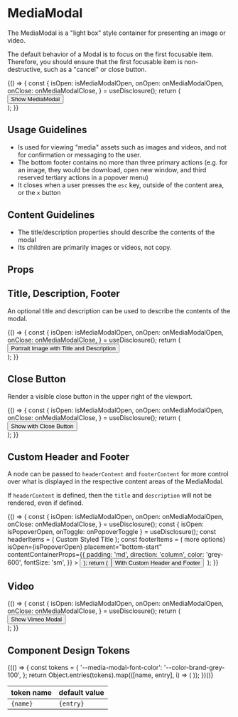 
<Meta title="Components/MediaModal/Overview" component={MediaModal} />

# MediaModal

The MediaModal is a "light box" style container for presenting an image or video.

The default behavior of a Modal is to focus on the first focusable item.
Therefore, you should ensure that the first focusable item is non-destructive, such as a "cancel" or close button.

<Canvas withSource="open">
  <Story
    name="Basic Usage"
    parameters={{
      design: {
        type: 'figma',
        url: 'https://www.figma.com/file/k1kOsplTGXvSSMQQCzhCND/Palmetto-Design-System?node-id=1503%3A30057',
      },
    }}
  >
    {() => {
      const {
        isOpen: isMediaModalOpen,
        onOpen: onMediaModalOpen,
        onClose: onMediaModalClose,
      } = useDisclosure();
      return (
        <div>
          <Button variant="light" onClick={onMediaModalOpen}>
            Show MediaModal
          </Button>
          <MediaModal
            ariaLabel="landscape photo"
            isOpen={isMediaModalOpen}
            onDismiss={onMediaModalClose}
          >
            <img
              src="images/landscape-mediamodal.jpg"
              alt=""
              style={{
                objectFit: 'contain',
                maxHeight: '100vh',
              }}
            />
          </MediaModal>
        </div>
      );
    }}
  </Story>
</Canvas>

## Usage Guidelines

- Is used for viewing "media" assets such as images and videos, and not for confirmation or messaging to the user.
- The bottom footer contains no more than three primary actions (e.g. for an image, they would be download, open new window, and third reserved tertiary actions in a popover menu)
- It closes when a user presses the `esc` key, outside of the content area, or the `x` button

## Content Guidelines

- The title/description properties should describe the contents of the modal
- Its children are primarily images or videos, not copy.

## Props

<ArgsTable of={MediaModal} />

## Title, Description, Footer

An optional title and description can be used to describe the contents of the modal.

<Canvas withSource="open">
  <Story
    name="Portrait Image with Title and Description"
    parameters={{
      design: {
        type: 'figma',
        url: 'https://www.figma.com/file/k1kOsplTGXvSSMQQCzhCND/Palmetto-Design-System?node-id=1503%3A30057',
      },
    }}
  >
    {() => {
      const {
        isOpen: isMediaModalOpen,
        onOpen: onMediaModalOpen,
        onClose: onMediaModalClose,
      } = useDisclosure();
      return (
        <div>
          <Button variant="light" onClick={onMediaModalOpen}>
            Portrait Image with Title and Description
          </Button>
          <MediaModal
            title="portrait-mediamodal.jpg"
            description="Site Survey - Roof"
            isOpen={isMediaModalOpen}
            onDismiss={onMediaModalClose}
          >
            <img
              src="images/portrait-mediamodal.jpg"
              alt=""
              style={{
                objectFit: 'contain',
                height: 'calc(100vh - var(--size-height-2xl))',
                width: 'auto',
              }}
            />
          </MediaModal>
        </div>
      );
    }}
  </Story>
</Canvas>

## Close Button

Render a visible close button in the upper right of the viewport.

<Canvas withSource="open">
  <Story
    name="With Close Button"
    parameters={{
      design: {
        type: 'figma',
        url: 'https://www.figma.com/file/k1kOsplTGXvSSMQQCzhCND/Palmetto-Design-System?node-id=1503%3A30057',
      },
    }}
  >
    {() => {
      const {
        isOpen: isMediaModalOpen,
        onOpen: onMediaModalOpen,
        onClose: onMediaModalClose,
      } = useDisclosure();
      return (
        <div>
          <Button variant="light" onClick={onMediaModalOpen}>
            Show with Close Button
          </Button>
          <MediaModal
            ariaLabel="landscape photo"
            isOpen={isMediaModalOpen}
            onDismiss={onMediaModalClose}
            closeButton
          >
            <img
              src="images/landscape-mediamodal.jpg"
              alt=""
              style={{
                objectFit: 'contain',
                maxHeight: '100vh',
              }}
            />
          </MediaModal>
        </div>
      );
    }}
  </Story>
</Canvas>

## Custom Header and Footer

A node can be passed to `headerContent` and `footerContent` for more control over what is displayed in the respective content areas of the MediaModal.

If `headerContent` is defined, then the `title` and `description` will not be rendered, even if defined.

<Canvas withSource="open">
  <Story name="Custom Header Content">
    {() => {
      const {
        isOpen: isMediaModalOpen,
        onOpen: onMediaModalOpen,
        onClose: onMediaModalClose,
      } = useDisclosure();
      const { isOpen: isPopoverOpen, onToggle: onPopoverToggle } =
        useDisclosure();
      const headerItems = (
        <Box childGap="2xs">
          <Box fontWeight="bold">Custom Styled Title</Box>
          <Box direction="row" childGap="xs">
            <Badge variant="info" size="sm" message="Invertor" />
            <Badge variant="info" size="sm" message="Utility Meter" />
            <Badge variant="info" size="sm" message="Site Survey" />
          </Box>
        </Box>
      );
      const footerItems = (
        <Box direction="row" childGap="lg" fontSize="lg">
          <Box
            as="a"
            color="white"
            href="/images/landscape-mediamodal.jpg"
            download
          >
            <Icon name="download" />
          </Box>
          <Box
            as="a"
            color="white"
            href="/images/landscape-mediamodal.jpg"
            target="_blank"
          >
            <Icon name="launch-app" />
          </Box>
          <Popover
            content={<>more options</>}
            isOpen={isPopoverOpen}
            placement="bottom-start"
            contentContainerProps={{
              padding: 'md',
              direction: 'column',
              color: 'grey-600',
              fontSize: 'sm',
            }}
          >
            <Button isNaked iconPrefix="dots" onClick={onPopoverToggle} />
          </Popover>
        </Box>
      );
      return (
        <div>
          <Button variant="light" onClick={onMediaModalOpen}>
            With Custom Header and Footer
          </Button>
          <MediaModal
            isOpen={isMediaModalOpen}
            onDismiss={onMediaModalClose}
            headerContent={headerItems}
            footerContent={footerItems}
            ariaLabel="custom header and footer"
          >
            <img
              src="images/portrait-mediamodal.jpg"
              alt=""
              style={{
                objectFit: 'contain',
                height: 'calc(100vh - var(--size-height-2xl))',
                width: 'auto',
              }}
            />
          </MediaModal>
        </div>
      );
    }}
  </Story>
</Canvas>

## Video

<Canvas withSource="open">
  <Story name="Vimeo Video">
    {() => {
      const {
        isOpen: isMediaModalOpen,
        onOpen: onMediaModalOpen,
        onClose: onMediaModalClose,
      } = useDisclosure();
      return (
        <div>
          <Button variant="light" onClick={onMediaModalOpen}>
            Show Vimeo Modal
          </Button>
          <MediaModal
            ariaLabel="vimeo video"
            isOpen={isMediaModalOpen}
            onDismiss={onMediaModalClose}
          >
            <Box display="block" width="90vw" maxWidth="5xl">
              <Vimeo vimeoId="595469877" />
            </Box>
          </MediaModal>
        </div>
      );
    }}
  </Story>
</Canvas>

## Component Design Tokens

<table>
  <thead>
    <tr>
      <th>token name</th>
      <th>default value</th>
    </tr>
  </thead>
  <tbody>
    {(() => {
      const tokens = {
        '--media-modal-font-color': '--color-brand-grey-100',
      };
      return Object.entries(tokens).map(([name, entry], i) => (
        <tr key={i}>
          <td>
            <code>{name}</code>
          </td>
          <td>
            <code>{entry}</code>
          </td>
        </tr>
      ));
    })()}

  </tbody>
</table>
